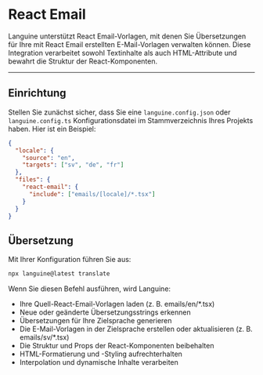 # React Email

Languine unterstützt React Email-Vorlagen, mit denen Sie Übersetzungen für Ihre mit React Email erstellten E-Mail-Vorlagen verwalten können. Diese Integration verarbeitet sowohl Textinhalte als auch HTML-Attribute und bewahrt die Struktur der React-Komponenten.

---

## Einrichtung

Stellen Sie zunächst sicher, dass Sie eine `languine.config.json` oder `languine.config.ts` Konfigurationsdatei im Stammverzeichnis Ihres Projekts haben. Hier ist ein Beispiel:

```json
{
  "locale": {
    "source": "en",
    "targets": ["sv", "de", "fr"]
  },
  "files": {
    "react-email": {
      "include": ["emails/[locale]/*.tsx"]
    }
  }
}
```

## Übersetzung

Mit Ihrer Konfiguration führen Sie aus:

```bash
npx languine@latest translate
```

Wenn Sie diesen Befehl ausführen, wird Languine:

- Ihre Quell-React-Email-Vorlagen laden (z. B. emails/en/*.tsx)
- Neue oder geänderte Übersetzungsstrings erkennen
- Übersetzungen für Ihre Zielsprache generieren
- Die E-Mail-Vorlagen in der Zielsprache erstellen oder aktualisieren (z. B. emails/sv/*.tsx)
- Die Struktur und Props der React-Komponenten beibehalten
- HTML-Formatierung und -Styling aufrechterhalten
- Interpolation und dynamische Inhalte verarbeiten
